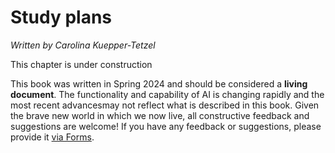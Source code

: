 
# Study plans

*Written by Carolina Kuepper-Tetzel*

::: {.callout-caution}
This chapter is under construction
:::

::: {.callout-caution}
This book was written in Spring 2024 and should be considered a **living document**. The functionality and capability of AI is changing rapidly and the most recent advancesmay not reflect what is described in this book. Given the brave new world in which we now live, all constructive feedback and suggestions are welcome! If you have any feedback or suggestions, please provide it [via Forms](https://forms.office.com/Pages/ResponsePage.aspx?id=KVxybjp2UE-B8i4lTwEzyKAHhjrab3lLkx60RR1iKjNUM0VCMUUxUUFLMTdNM0JTS09PSDg2SFQ3US4u).
:::
